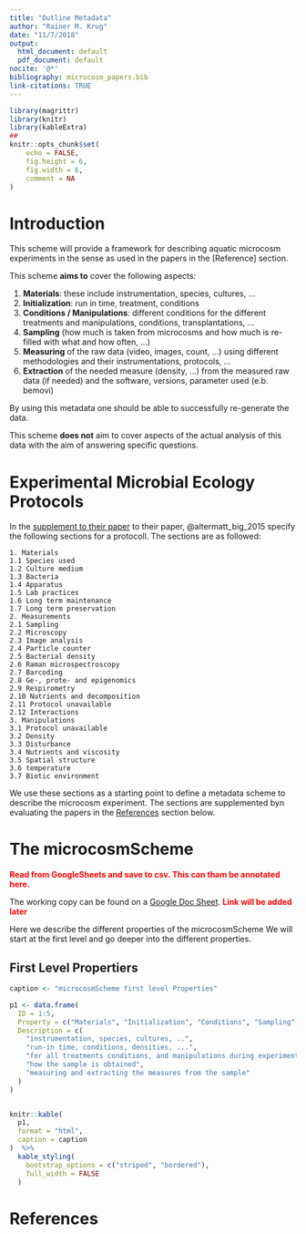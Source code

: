 ```yaml
---
title: "Outline Metadata"
author: "Rainer M. Krug"
date: "11/7/2018"
output:
  html_document: default
  pdf_document: default
nocite: '@*'
bibliography: microcosm_papers.bib
link-citations: TRUE
---
```


```r
library(magrittr)
library(knitr)
library(kableExtra)
##
knitr::opts_chunk$set(
	echo = FALSE,
	fig.height = 6,
	fig.width = 6,
	comment = NA
)
```

# Introduction

This scheme will provide a framework for describing aquatic microcosm experiments in the sense as used in the papers in the [Reference] section.

This scheme **aims to** cover the following aspects:

1. **Materials**: these include instrumentation, species, cultures, ...
1. **Initialization**: run in time, treatment, conditions
2. **Conditions / Manipulations**: different conditions for the different treatments and manipulations, conditions, transplantations, ...
3. **Sampling** (how much is taken from microcosms and how much is re-filled with what and how often, ...)
3. **Measuring** of the raw data (video, images, count, ...) using different methodologies and their instrumentations, protocols, ...
4. **Extraction** of the needed measure  (density, ...) from the measured raw data (if needed) and the software, versions, parameter used (e.b. bemovi)

By using this metadata one should be able to successfully re-generate the data.

This scheme **does not** aim to cover aspects of the actual analysis of this data with the aim of answering specific questions.

# Experimental Microbial Ecology Protocols
In the  [supplement to their paper](https://emeh-protocols.readthedocs.io/en/latest/) to their paper, @altermatt_big_2015 specify the following sections for a protocoll. The sections are as followed:

```
1. Materials
1.1 Species used
1.2 Culture medium
1.3 Bacteria
1.4 Apparatus
1.5 Lab practices
1.6 Long term maintenance
1.7 Long term preservation
2. Measurements
2.1 Sampling
2.2 Microscopy
2.3 Image analysis
2.4 Particle counter
2.5 Bacterial density
2.6 Raman microspectroscopy
2.7 Barcoding
2.8 Ge-, prote- and epigenomics
2.9 Respirometry
2.10 Nutrients and decomposition
2.11 Protocol unavailable
2.12 Interactions
3. Manipulations
3.1 Protocol unavailable
3.2 Density
3.3 Disturbance
3.4 Nutrients and viscosity
3.5 Spatial structure
3.6 temperature
3.7 Biotic environment
```

We use these sections as a starting point to define a metadata scheme to describe the microcosm experiment. The sections are supplemented byn evaluating the papers in the [References] section below.

# The microcosmScheme

**<span style="color:red">Read from GoogleSheets and save to csv. This can tham be annotated here.</span>**

The working copy can be found on a [Google Doc Sheet](https://docs.google.com/spreadsheets/d/1OAyRM1jGL5Vho-YfPffePhwGpQtaBUeTPJV6P98f0Bc/edit#gid=1455695282). **<span style="color:red">Link will be added later</span>**


Here we describe the different properties of the microcosmScheme We will start at the first level and go deeper into the different properties.

## First Level Propertiers

```r
caption <- "microcosmScheme first level Properties"

p1 <- data.frame(
  ID = 1:5,
  Property = c("Materials", "Initialization", "Conditions", "Sampling", "MeasuringAndExtraction"),
  Description = c(
    "instrumentation, species, cultures, ..", 
    "run-in time, conditions, densities, ...",
    "for all treatments conditions, and manipulations during experiment", 
    "how the sample is obtained", 
    "measuring and extracting the measures from the sample"
  )
)


knitr::kable(
  p1, 
  format = "html",
  caption = caption
)  %>% 
  kable_styling(
    bootstrap_options = c("striped", "bordered"), 
    full_width = FALSE
  )
```



# References

